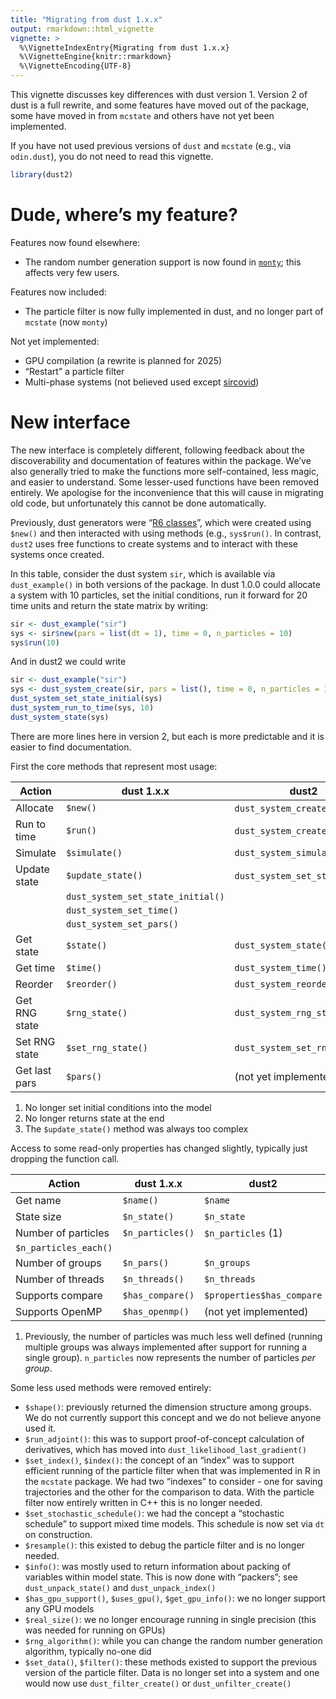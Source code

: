 ```yaml
---
title: "Migrating from dust 1.x.x"
output: rmarkdown::html_vignette
vignette: >
  %\VignetteIndexEntry{Migrating from dust 1.x.x}
  %\VignetteEngine{knitr::rmarkdown}
  %\VignetteEncoding{UTF-8}
---
```


This vignette discusses key differences with dust version 1.  Version 2 of dust is a full rewrite, and some features have moved out of the package, some have moved in from `mcstate` and others have not yet been implemented.

If you have not used previous versions of `dust` and `mcstate` (e.g., via `odin.dust`), you do not need to read this vignette.

```r
library(dust2)
```

# Dude, where's my feature?

Features now found elsewhere:

* The random number generation support is now found in [`monty`](https://mrc-ide.github.io/monty); this affects very few users.

Features now included:

* The particle filter is now fully implemented in dust, and no longer part of `mcstate` (now `monty`)

Not yet implemented:

* GPU compilation (a rewrite is planned for 2025)
* "Restart" a particle filter
* Multi-phase systems (not believed used except [sircovid](https://mrc-ide.github.io/sircovid))

# New interface

The new interface is completely different, following feedback about the discoverability and documentation of features within the package.  We've also generally tried to make the functions more self-contained, less magic, and easier to understand.  Some lesser-used functions have been removed entirely.  We apologise for the inconvenience that this will cause in migrating old code, but unfortunately this cannot be done automatically.

Previously, dust generators were "[R6 classes](https://r6.r-lib.org/)", which were created using `$new()` and then interacted with using methods (e.g., `sys$run()`.  In contrast, `dust2` uses free functions to create systems and to interact with these systems once created.

In this table, consider the dust system `sir`, which is available via `dust_example()` in both versions of the package.  In dust 1.0.0 could allocate a system with 10 particles, set the initial conditions, run it forward for 20 time units and return the state matrix by writing:

```r
sir <- dust_example("sir")
sys <- sir$new(pars = list(dt = 1), time = 0, n_particles = 10)
sys$run(10)
```

And in dust2 we could write

```r
sir <- dust_example("sir")
sys <- dust_system_create(sir, pars = list(), time = 0, n_particles = 10)
dust_system_set_state_initial(sys)
dust_system_run_to_time(sys, 10)
dust_system_state(sys)
```

There are more lines here in version 2, but each is more predictable and it is easier to find documentation.

First the core methods that represent most usage:

Action        | dust 1.x.x         | dust2
--------------+--------------------+---------------------------------
Allocate      | `$new()`           | `dust_system_create()` (1)
Run to time   | `$run()`           | `dust_system_create()` (2)
Simulate      | `$simulate()`      | `dust_system_simulate()`
Update state  | `$update_state()`  | `dust_system_set_state()` (3)
              |                    | `dust_system_set_state_initial()`
              |                    | `dust_system_set_time()`
              |                    | `dust_system_set_pars()`
Get state     | `$state()`         | `dust_system_state()`
Get time      | `$time()`          | `dust_system_time()`
Reorder       | `$reorder()`       | `dust_system_reorder()`
Get RNG state | `$rng_state()`     | `dust_system_rng_state()`
Set RNG state | `$set_rng_state()` | `dust_system_set_rng_state()`
Get last pars | `$pars()`          | (not yet implemented)

1. No longer set initial conditions into the model
2. No longer returns state at the end
3. The `$update_state()` method was always too complex

Access to some read-only properties has changed slightly, typically just dropping the function call.

Action              | dust 1.x.x            | dust2
--------------------+-----------------------+---------------------------------
Get name            | `$name()`             | `$name`
State size          | `$n_state()`          | `$n_state`
Number of particles | `$n_particles()`      | `$n_particles` (1)
                    | `$n_particles_each()` |
Number of groups    | `$n_pars()`           | `$n_groups`
Number of threads   | `$n_threads()`        | `$n_threads`
Supports compare    | `$has_compare()`      | `$properties$has_compare`
Supports OpenMP     | `$has_openmp()`       | (not yet implemented)

1. Previously, the number of particles was much less well defined (running multiple groups was always implemented after support for running a single group).  `n_particles` now represents the number of particles *per group*.

Some less used methods were removed entirely:

* `$shape()`: previously returned the dimension structure among groups.  We do not currently support this concept and we do not believe anyone used it.
* `$run_adjoint()`: this was to support proof-of-concept calculation of derivatives, which has moved into `dust_likelihood_last_gradient()`
* `$set_index()`, `$index()`: the concept of an "index" was to support efficient running of the particle filter when that was implemented in R in the `mcstate` package.  We had two "indexes" to consider - one for saving trajectories and the other for the comparison to data.  With the particle filter now entirely written in C++ this is no longer needed.
* `$set_stochastic_schedule()`: we had the concept a "stochastic schedule" to support mixed time models.  This schedule is now set via `dt` on construction.
* `$resample()`: this existed to debug the particle filter and is no longer needed.
* `$info()`: was mostly used to return information about packing of variables within model state.  This is now done with "packers"; see `dust_unpack_state()` and `dust_unpack_index()`
* `$has_gpu_support()`, `$uses_gpu()`, `$get_gpu_info()`: we no longer support any GPU models
* `$real_size()`: we no longer encourage running in single precision (this was needed for running on GPUs)
* `$rng_algorithm()`: while you can change the random number generation algorithm, typically no-one did
* `$set_data()`, `$filter()`: these methods existed to support the previous version of the particle filter.  Data is no longer set into a system and one would now use `dust_filter_create()` or `dust_unfilter_create()`
